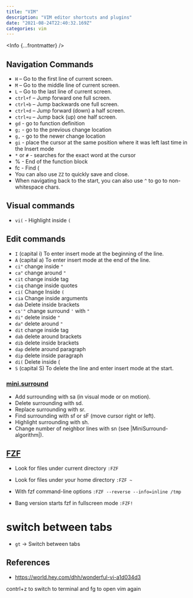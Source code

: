```yaml
---
title: "VIM"
description: "VIM editor shortcuts and plugins"
date: "2021-08-24T22:40:32.169Z"
categories: vim
---
```



<Info {...frontmatter} />

## Navigation Commands

- `H` – Go to the first line of current screen.
- `M` – Go to the middle line of current screen.
- `L` – Go to the last line of current screen.
- `ctrl+f` – Jump forward one full screen.
- `ctrl+b` – Jump backwards one full screen.
- `ctrl+d` – Jump forward (down) a half screen.
- `ctrl+u` – Jump back (up) one half screen.
- `gd` - go to function definition
- `g;` - go to the previous change location
- `g,` - go to the newer change location
- `gi` - place the cursor at the same position where it was left last time in the Insert mode
- `*` or `#` - searches for the exact word at the cursor
- % - End of the function block 
- fc - Find (
- You can also use `ZZ` to quickly save and close.
- When navigating back to the start, you can also use `^` to go to non-whitespace chars.

## Visual commands

- `vi(` - Highlight inside `(`

## Edit commands
- `I` (capital i) To enter insert mode at the beginning of the line.
- `A` (capital a) To enter insert mode at the end of the line.
- `ci"` change inside `"`
- `ca"` change around `"`
- `cit` change inside tag
- `ciq` change inside quotes
- `ci(` Change Inside `(`
- `cia` Change inside arguments
- `dab` Delete inside brackets
- `cs'"` change surround `'` with `"`
- `di"` delete inside `"`
- `da"` delete around `"`
- `dit` change inside tag
- `dab` delete around brackets
- `dib` delete inside brackets
- `dap` delete around paragraph
- `dip` delete inside paragraph
- `di(` Delete inside (
- `S` (capital S) To delete the line and enter insert mode at the start.

### [mini.surround](!https://github.com/echasnovski/mini.surround)

-    Add surrounding with sa (in visual mode or on motion).
-    Delete surrounding with sd.
-    Replace surrounding with sr.
-    Find surrounding with sf or sF (move cursor right or left).
-    Highlight surrounding with sh.
-    Change number of neighbor lines with sn (see |MiniSurround-algorithm|).

## [FZF](!https://github.com/junegunn/fzf/blob/master/README-VIM.md)

- Look for files under current directory
  `:FZF`

- Look for files under your home directory
  `:FZF ~`

- With fzf command-line options
  `:FZF --reverse --info=inline /tmp`

- Bang version starts fzf in fullscreen mode
  `:FZF!`

# switch between tabs

- `gt` -> Switch between tabs

## References
- https://world.hey.com/dhh/wonderful-vi-a1d034d3

contrl+z to switch to terminal and fg to open vim again
